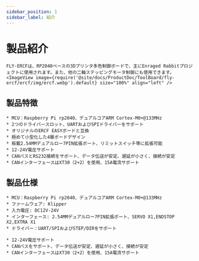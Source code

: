 ```yaml
---
sidebar_position: 1
sidebar_label: 紹介
---
```






# 製品紹介

    FLY-ERCFは、RP2040ベースの3Dプリンタ多色制御ボードで、主にEnraged Rabbitプロジェクトに使用されます。また、他の二軸ステッピングモータ制御にも使用できます。
    <ImageView image={require('@site/docs/ProductDoc/ToolBoard/fly-ercf/ercf/img/ercf.webp').default} size="100%" align="left" />

## 製品特徴

    * MCU：Raspberry Pi rp2040、デュアルコアARM Cortex-M0+@133MHz
    * 2つのドライバースロット、UARTおよびSPIドライバーをサポート
    * オリジナルのERCF EASYボードと互換
    * 極めて小型化した4層ボードデザイン
    * 板載2.54MMデュアルロー7PIN拡張ポート、リミットスイッチ等に拡張可能
    * 12-24V電圧サポート
    * CANバスとRS232接続をサポート、データ伝送が安定、遅延が小さく、接続が安定
    * CANインターフェースはXT30（2+2）を使用、15A電流サポート

## 製品仕様

    * MCU：Raspberry Pi rp2040、デュアルコアARM Cortex-M0+@133MHz
    * ファームウェア: Klipper
    * 入力電圧: DC12V-24V
    * インターフェース: 2.54MMデュアルロー7PIN拡張ポート、SERVO X1,ENDSTOP X2,EXTRA X1
    * ドライバー：UART/SPIおよびSTEP/DIRをサポート

    * 12-24V電圧サポート
    * CANバスをサポート、データ伝送が安定、遅延が小さく、接続が安定
    * CANインターフェースはXT30（2+2）を使用、15A電流サポート